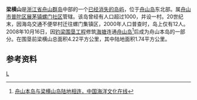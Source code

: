{{coord|30.32775865565645|121.9218921661377|display=title}}

'''梁横山'''是[[浙江省|浙江省]][[舟山群岛|舟山群岛]]中部的一个[[浙江岛屿#已经消失的海岛|已经消失的岛屿]]，位于[[舟山岛|舟山岛]]东北部。属[[舟山市|舟山市]][[普陀区_(舟山市)|普陀区]][[展茅镇|展茅镇]][[螺门社区|螺门社区]]管辖。该岛曾经有人口超过1000，并设一村。20世纪末，因海岛交通不便举村迁往螺门集镇区，2000年人口普查时，岛上仅有12人。2008年10月16日，因[[钓梁围垦工程|钓梁围垦工程]]修筑[[海塘|海塘]]连通[[舟山岛|舟山岛]]<ref>[http://www.cseac.com/Article_Show.asp?ArticleID=9223 舟山本岛与梁横山岛陆地相连，中国海洋文化在线]{{Dead link|date=2018年6月 |bot=InternetArchiveBot |fix-attempted=no }}</ref>后成为舟山本岛的一部分。在围垦前梁横山总面积4.22平方公里，其中陆地面积1.74平方公里。

== 参考资料 ==
{{reflist}}
[[category:舟山群岛|L]]